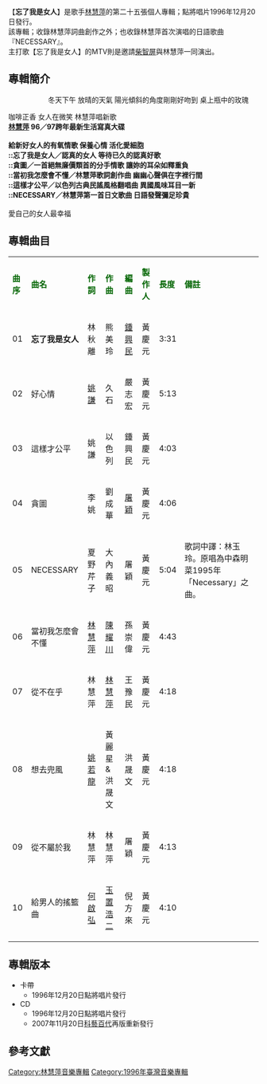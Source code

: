 {{copyedit|time=2014-02-24T17:46:31+00:00}}
{{unreferenced|time=2014-01-16T14:29:20+00:00}}
{{Infobox album <!-- See Wikipedia:WikiProject_Albums -->
| name       = 忘了我是女人
| type       = 專輯
| artist     = [[林慧萍|林慧萍]]
| cover      = 
| released   = 1996年12月20日
| genre      = [[華語流行音樂|華語流行音樂]]
| length     = 43 分 39 秒
| label      = 點將唱片
<!-- 未知參數 | number     = DJCD-96125 -->
| producer   = 黃慶元
| prev_title = [[從不在乎|從不在乎]]
| prev_year  = 1996 <!-- 11月 -->
| next_title = [[林慧萍往昔金曲精選|林慧萍往昔金曲精選]]
| next_year  = 1998 <!-- 8月 -->
}}
【'''忘了我是女人'''】是歌手[[林慧萍|林慧萍]]的第二十五張個人專輯；點將唱片1996年12月20日發行。<br>
該專輯；收錄林慧萍詞曲創作之外；也收錄林慧萍首次演唱的日語歌曲『NECESSARY』。<br>
主打歌【忘了我是女人】的MTV則是邀請[[柴智屏|柴智屏]]與林慧萍一同演出。<br>


==專輯簡介==
::冬天下午  放晴的天氣   陽光傾斜的角度剛剛好吻到  桌上瓶中的玫瑰<br>
咖啡正香  女人在微笑   林慧萍唱新歌<br>
'''[[林慧萍|林慧萍]] 96／97跨年最新生活寫真大碟<br>
<br>
給新好女人的有氧情歌   保養心情  活化愛細胞<br>
::忘了我是女人／認真的女人   等待已久的認真好歌<br>
::貪圖／一首絕無廉價類首的分手情歌   讓妳的耳朵如釋重負<br>
::當初我怎麼會不懂／林慧萍歌詞創作曲   幽幽心聲俱在字裡行間<br>
::這樣才公平／以色列古典民謠風格翻唱曲   異國風味耳目一新<br>
::NECESSARY／林慧萍第一首日文歌曲  日語發聲彌足珍貴<br>
<br>
'''愛自己的女人最幸福


==專輯曲目==
{| class="wikitable"
|-
| <font color=darkgreen>'''曲序'''</font> || <font color=darkgreen>'''曲名'''</font> || <font color=darkgreen>'''作詞'''</font> || <font color=darkgreen>'''作曲'''</font> || <font color=darkgreen>'''編曲'''</font>||<font color=darkgreen>'''製作人'''</font> || <font color=darkgreen>'''長度'''</font>  || <font color=darkgreen>'''備註'''</font>
|-
| 01 || '''忘了我是女人''' || 林秋離 || 熊美玲 || [[鍾興民|鍾興民]] || 黃慶元 || 3:31 || 
|-
| 02 || 好心情 || [[姚謙|姚謙]] || 久石 || 嚴志宏 || 黃慶元 || 5:13 || 
|-
| 03 || 這樣才公平 || 姚謙 || 以色列 || 鍾興民 || 黃慶元 || 4:03 || 
|-
| 04 || 貪圖 || 李姚 || 劉成華 || [[屠穎|屠穎]] || 黃慶元 || 4:06 ||
|-
| 05 || NECESSARY || 夏野芹子 || 大內義昭 || 屠穎 || 黃慶元 || 5:04 || 歌詞中譯：林玉玲。原唱為中森明菜1995年「Necessary」之曲。
|-
| 06 || 當初我怎麼會不懂 || [[林慧萍|林慧萍]] || [[陳耀川|陳耀川]] || 孫崇偉 || 黃慶元 || 4:43 || 
|-
| 07 || 從不在乎 || 林慧萍 || [[林慧萍|林慧萍]] || 王豫民 || 黃慶元 || 4:18 ||
|-
| 08 || 想去兜風 || [[姚若龍|姚若龍]] || 黃麗星&洪晟文|| 洪晟文 || 黃慶元 || 4:18 || 
|-
| 09 || 從不屬於我 || 林慧萍 || 林慧萍 || 屠穎 || 黃慶元 || 4:13 || 
|-
| 10 || 給男人的搖籃曲 || [[何啟弘|何啟弘]] || [[玉置浩二|玉置浩二]] || 倪方來 || 黃慶元 || 4:10 || 
|}

== 專輯版本 ==
*卡帶
**1996年12月20日點將唱片發行
*CD
**1996年12月20日點將唱片發行
**2007年11月20日[[科藝百代|科藝百代]]再版重新發行


==參考文獻==
{{reflist}}
[[Category:林慧萍音樂專輯|Category:林慧萍音樂專輯]]
[[Category:1996年臺灣音樂專輯|Category:1996年臺灣音樂專輯]]